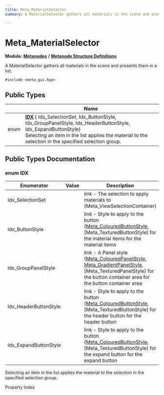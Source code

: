```yaml
---
title: Meta_MaterialSelector
summary: A MaterialSelector gathers all materials in the scene and presents them in a list. 

---
```


# Meta_MaterialSelector

**Module:** **[Metanodes](../Modules/group__api__metanodes.mdx)** **/** **[Metanode Structure Definitions](../Modules/group__api__metadefs.mdx)**



A MaterialSelector gathers all materials in the scene and presents them in a list. 


`#include <meta_gui.hpp>`

## Public Types

|                | Name           |
| -------------- | -------------- |
| enum| **[IDX](../Classes/struct_meta___material_selector.mdx#enum-idx)** { Idx_SelectionSet, Idx_ButtonStyle, Idx_GroupPanelStyle, Idx_HeaderButtonStyle, Idx_ExpandButtonStyle}<br />Selecting an item in the list applies the material to the selection in the specified selection group.  |

## Public Types Documentation

### enum IDX

| Enumerator | Value | Description |
| ---------- | ----- | ----------- |
| Idx_SelectionSet | | link - The selection to apply materials to (Meta_ViewSelectionContainer)   |
| Idx_ButtonStyle | | link - Style to apply to the button ([Meta_ColouredButtonStyle](../Classes/struct_meta___coloured_button_style.mdx), [Meta_TexturedButtonStyle) for the material items  for the material items  |
| Idx_GroupPanelStyle | | link - A Panel style ([Meta_ColouredPanelStyle](../Classes/struct_meta___coloured_panel_style.mdx), [Meta_GradientPanelStyle](../Classes/struct_meta___gradient_panel_style.mdx), [Meta_TexturedPanelStyle) for the button container area  for the button container area  |
| Idx_HeaderButtonStyle | | link - Style to apply to the button ([Meta_ColouredButtonStyle](../Classes/struct_meta___coloured_button_style.mdx), [Meta_TexturedButtonStyle) for the header button  for the header button  |
| Idx_ExpandButtonStyle | | link - Style to apply to the button ([Meta_ColouredButtonStyle](../Classes/struct_meta___coloured_button_style.mdx), [Meta_TexturedButtonStyle) for the expand button  for the expand button  |



Selecting an item in the list applies the material to the selection in the specified selection group. 

Property Index 


